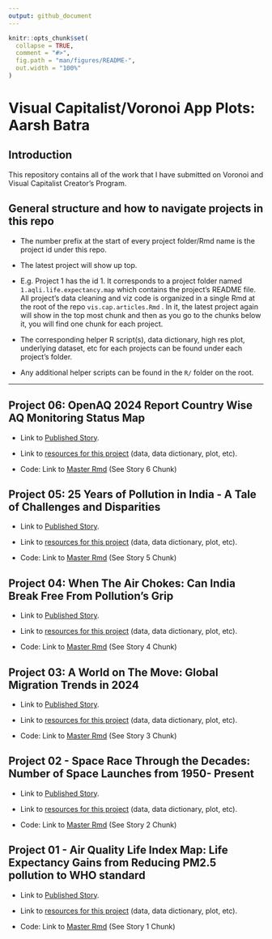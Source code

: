 ```yaml
---
output: github_document
---
```


<!-- README.md is generated from README.Rmd. Please edit that file -->

```r
knitr::opts_chunk$set(
  collapse = TRUE,
  comment = "#>",
  fig.path = "man/figures/README-",
  out.width = "100%"
)
```

# Visual Capitalist/Voronoi App Plots: Aarsh Batra

<!-- badges: start -->

<!-- badges: end -->

## Introduction

This repository contains all of the work that I have submitted on Voronoi and Visual Capitalist Creator's Program.

## General structure and how to navigate projects in this repo

-   The number prefix at the start of every project folder/Rmd name is the project id under this repo.

-   The latest project will show up top.

-   E.g. Project 1 has the id 1. It corresponds to a project folder named `1.aqli.life.expectancy.map` which contains the project's README file. All project's data cleaning and viz code is organized in a single Rmd at the root of the repo `vis.cap.articles.Rmd` . In it, the latest project again will show in the top most chunk and then as you go to the chunks below it, you will find one chunk for each project.

-   The corresponding helper R script(s), data dictionary, high res plot, underlying dataset, etc for each projects can be found under each project's folder.

-   Any additional helper scripts can be found in the `R/` folder on the root. \

------------------------------------------------------------------------

## Project 06: OpenAQ 2024 Report Country Wise AQ Monitoring Status Map

-   Link to [Published Story](https://www.voronoiapp.com/healthcare/45-of-Nations-Either-Dont-Monitor-Air-Quality-or-Monitor-but-Dont-Share-Any-Data-3735).

-   Link to [resources for this project](https://github.com/AarshBatra/visual.capitalist.articles/tree/main/6.open.aq.2024.rep.country.wise.aq.status.map) (data, data dictionary, plot, etc).

-   Code: Link to [Master Rmd](https://github.com/AarshBatra/visual.capitalist.articles/blob/main/vis.cap.articles.Rmd) (See Story 6 Chunk)

## Project 05: 25 Years of Pollution in India - A Tale of Challenges and Disparities

-   Link to [Published Story](https://www.voronoiapp.com/healthcare/25-Years-of-Pollution-in-India-A-Tale-of-Challenges-and-Disparities-3310).

-   Link to [resources for this project](https://github.com/AarshBatra/visual.capitalist.articles/tree/main/5.ind.st.lev.pol.timeseries) (data, data dictionary, plot, etc).

-   Code: Link to [Master Rmd](https://github.com/AarshBatra/visual.capitalist.articles/blob/main/vis.cap.articles.Rmd) (See Story 5 Chunk)

## Project 04: When The Air Chokes: Can India Break Free From Pollution's Grip

-   Link to [Published Story](https://www.voronoiapp.com/healthcare/When-the-Air-Chokes-Can-India-Break-Free-from-Pollutions-Grip-3085).

-   Link to [resources for this project](https://github.com/AarshBatra/visual.capitalist.articles/tree/main/4.ind.bl.lev.pol.dist) (data, data dictionary, plot, etc).

-   Code: Link to [Master Rmd](https://github.com/AarshBatra/visual.capitalist.articles/blob/main/vis.cap.articles.Rmd) (See Story 4 Chunk)

## Project 03: A World on The Move: Global Migration Trends in 2024

-   Link to [Published Story](https://www.voronoiapp.com/migration/A-World-On-The-Move-Global-Migration-Trends-in-2024-3044).

-   Link to [resources for this project](https://github.com/AarshBatra/visual.capitalist.articles/tree/main/3.net.migration.rate) (data, data dictionary, plot, etc).

-   Code: Link to [Master Rmd](https://github.com/AarshBatra/visual.capitalist.articles/blob/main/vis.cap.articles.Rmd) (See Story 3 Chunk)

## Project 02 - Space Race Through the Decades: Number of Space Launches from 1950- Present

-   Link to [Published Story](https://www.voronoiapp.com/space/Space-Race-Through-the-Decades-2949).

-   Link to [resources for this project](https://github.com/AarshBatra/visual.capitalist.articles/tree/main/2.space.race) (data, data dictionary, plot, etc).

-   Code: Link to [Master Rmd](https://github.com/AarshBatra/visual.capitalist.articles/blob/main/vis.cap.articles.Rmd) (See Story 2 Chunk)

## Project 01 - Air Quality Life Index Map: Life Expectancy Gains from Reducing PM2.5 pollution to WHO standard

-   Link to [Published Story](https://www.visualcapitalist.com/cp/map-of-life-expectancy-gains-clean-air/).

-   Link to [resources for this project](https://github.com/AarshBatra/visual.capitalist.articles/tree/main/1.aqli.life.expectancy.map) (data, data dictionary, plot, etc).

-   Code: Link to [Master Rmd](https://github.com/AarshBatra/visual.capitalist.articles/blob/main/vis.cap.articles.Rmd) (See Story 1 Chunk)
